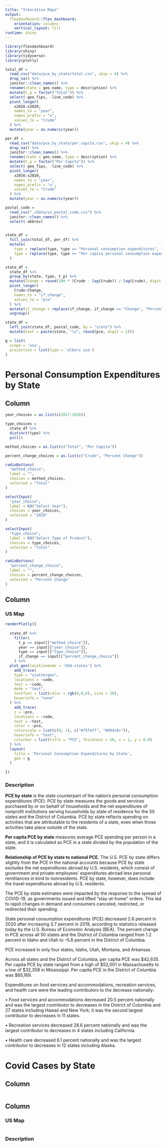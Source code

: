 ```yaml
---
title: "Interative Maps"
output: 
  flexdashboard::flex_dashboard:
    orientation: columns
    vertical_layout: fill
runtime: shiny
---
```


```r
library(flexdashboard)
library(shiny)
library(tidyverse)
library(plotly)
```


```r
total_df =
  read_csv("data/pce_by_state/total.csv", skip = 4) %>% 
  drop_na() %>% 
  janitor::clean_names() %>% 
  rename(state = geo_name, type = description) %>% 
  mutate(t_p = factor("Total")) %>% 
  select(-geo_fips, -line_code) %>% 
  pivot_longer(
    x2016:x2020,
    names_to = "year",
    names_prefix = "x",
    values_to = "Crude"
  ) %>% 
  mutate(year = as.numeric(year))

per_df =
  read_csv("data/pce_by_state/per_capita.csv", skip = 4) %>% 
  drop_na() %>% 
  janitor::clean_names() %>% 
  rename(state = geo_name, type = description) %>% 
  mutate(t_p = factor("Per Capita")) %>% 
  select(-geo_fips, -line_code) %>% 
  pivot_longer(
    x2016:x2020,
    names_to = "year",
    names_prefix = "x",
    values_to = "Crude"
  ) %>% 
  mutate(year = as.numeric(year))

postal_code = 
  read_csv("./data/us_postal_code.csv") %>% 
  janitor::clean_names() %>% 
  select(-abbrev)
  

state_df =
  full_join(total_df, per_df) %>% 
  mutate(
    type = replace(type, type == "Personal consumption expenditures", "Total"),
    type = replace(type, type == "Per capita personal consumption expenditures", "Total")
  )

state_df =
  state_df %>% 
  group_by(state, type, t_p) %>% 
  mutate(Change = round(100 * (Crude - lag(Crude)) / lag(Crude), digit = 1)) %>% 
  pivot_longer(
    Crude:Change,
    names_to = "if_change",
    values_to = "pce"
  ) %>% 
  mutate(if_change = replace(if_change, if_change == "Change", "Percent Change")) %>% 
  ungroup()

state_df = 
  left_join(state_df, postal_code, by = "state") %>% 
  mutate(text = paste(state, "\n", round(pce, digit = 1)))

g = list(
  scope = 'usa',
  projection = list(type = 'albers usa')
)
```


Personal Consumption Expenditures by State
===================================== 

Column {.sidebar}
-----------------------------------------------------------------------

```r
year_choices = as.list(c(2017:2020))

type_choices = 
  state_df %>% 
  distinct(type) %>% 
  pull()

method_choices = as.list(c("Total", "Per Capita"))

percent_change_choices = as.list(c("Crude", "Percent Change"))

radioButtons(
  "method_choice",
  label = "",
  choices = method_choices,
  selected = "Total"
)

selectInput(
  "year_choice",
  label = h3("Select Year"),
  choices = year_choices,
  selected = "2020"
)

selectInput(
  "type_choice",
  label = h3("Select Type of Product"),
  choices = type_choices,
  selected = "Total"
)

radioButtons(
  "percent_change_choice",
  label = "",
  choices = percent_change_choices,
  selected = "Percent Change"
)
```

Column {.tabset}
-----------------------------------------------------------------------

### US Map

```r

renderPlotly({
  
  state_df %>% 
    filter(
      t_p == input[["method_choice"]],
      year == input[["year_choice"]],
      type == input[["type_choice"]],
      if_change == input[["percent_change_choice"]]
    ) %>% 
  plot_geo(locationmode = 'USA-states') %>%
    add_trace(
    type = "scattergeo",
    locations = ~code,
    text = ~code,
    mode = "text",
    textfont = list(color = rgb(0,0,0), size = 10),
    hoverinfo = "none"
  ) %>% 
    add_trace(
    z = ~pce, 
    locations = ~code,
    text = ~text,
    color = ~pce, 
    colorscale = list(c(0, 1), c("#f5faff", "#004c8c")),
    hoverinfo = "text",
    colorbar = list(title = "PCE", thickness = 20, x = 1, y = 0.8)
  ) %>% 
  layout(
    title = 'Personal Consumption Expenditures by State',
    geo = g
  )
  
})
```

### Description
**PCE by state** is the state counterpart of the nation's personal consumption expenditures (PCE). PCE by state measures the goods and services purchased by or on behalf of households and the net expenditures of nonprofit institutions serving households by state of residence for the 50 states and the District of Columbia. PCE by state reflects spending on activities that are attributable to the residents of a state, even when those activities take place outside of the state.

**Per capita PCE by state** measures average PCE spending per person in a state, and it is calculated as PCE in a state divided by the population of the state.

**Relationship of PCE by state to national PCE.** The U.S. PCE by state differs slightly from the PCE in the national accounts because PCE by state excludes the net expenditures abroad by U.S. residents, which consist of government and private employees’ expenditures abroad less personal remittances in kind to nonresidents. PCE by state, however, does include the travel expenditures abroad by U.S. residents.

The PCE by state estimates were impacted by the response to the spread of COVID-19, as governments issued and lifted "stay-at-home" orders. This led to rapid changes in demand and consumers canceled, restricted, or redirected their spending. 

State personal consumption expenditures (PCE) decreased 2.6 percent in 2020 after increasing 3.7 percent in 2019, according to statistics released today by the U.S. Bureau of Economic Analysis (BEA). The percent change in PCE across all 50 states and the District of Columbia ranged from 1.2 percent in Idaho and Utah to –5.8 percent in the District of Columbia. 

PCE increased in only four states, Idaho, Utah, Montana, and Arkansas.

Across all states and the District of Columbia, per capita PCE was $42,635. Per capita PCE by state ranged from a high of $52,001 in Massachusetts to a low of $32,358 in Mississippi. Per capita PCE in the District of Columbia was $65,169. 

Expenditures on food services and accommodations, recreation services, and health care were the leading contributors to the decrease nationally:

• Food services and accommodations decreased 20.5 percent nationally and was the largest contributor to decreases in the District of Columbia and 27 states including Hawaii and New York; it was the second largest contributor to decreases in 11 states.

• Recreation services decreased 28.6 percent nationally and was the largest contributor to decreases in 4 states including California.

• Health care decreased 6.1 percent nationally and was the largest contributor to decreases in 12 states including Alaska.

Covid Cases by State
===================================== 

Column {.sidebar}
-----------------------------------------------------------------------

```r

```

Column {.tabset}
-----------------------------------------------------------------------

### US Map

```r

```

### Description
